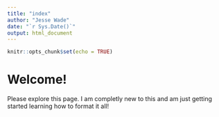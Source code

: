 ```yaml
---
title: "index"
author: "Jesse Wade"
date: "`r Sys.Date()`"
output: html_document
---
```


```r
knitr::opts_chunk$set(echo = TRUE)
```

# Welcome! 

Please explore this page. I am completly new to this and am just getting started learning how to format it all! 